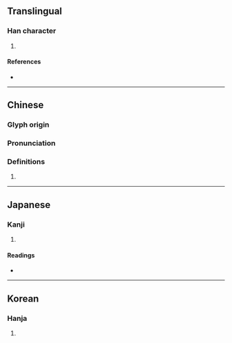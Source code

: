 {{character info/new}}
==Translingual==

===Han character===
{{Han char|rn=9|rad=人|as=07|sn=9|four=28214|canj=OOOG|ids=⿰亻坐}}

# {{defn|Han|sort=人07}}

====References====
* {{Han ref|kx=0103.170|dkj=00644|dj=0218.290|hdz=10163.090|uh=4FB3|ud=20403|bh=CDE8|bd=52712}}

----

==Chinese==
{{zh-forms}}

===Glyph origin===
{{Han etym}}

===Pronunciation===
{{zh-pron
|m=zuò
|c=co3,zo6
|mc=y
|oc=y
|ma=
|cat=
}}

===Definitions===
{{zh-hanzi}}

# {{rfdef|lang=zh}}

----

==Japanese==

===Kanji===
{{ja-kanji|grade=|rs=人07}}

# {{defn|lang=ja|sort=人07}}

====Readings====
* {{ja-readings|on=[[さ]] (sa)|kun=[[はずかしめる]] (hazukashimeru), [[やすらか]] (yasuraka)}}

----

==Korean==

===Hanja===
{{ko-hanja|hangeul=좌|rv=jwa|mr=chwa}}

# {{defn|lang=ko|sort=人07}}
